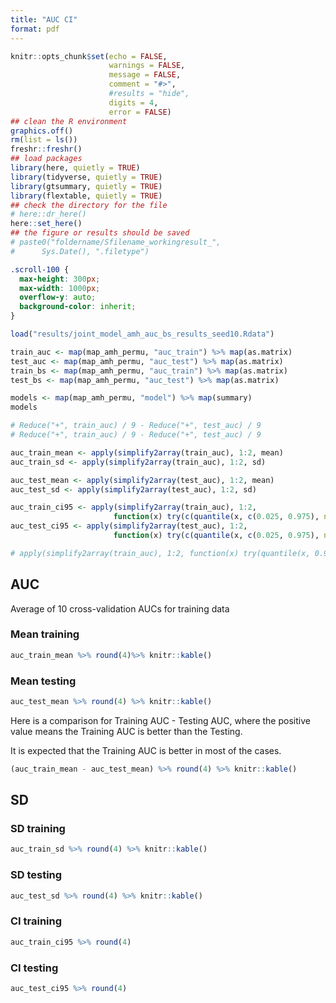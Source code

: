 ```yaml
---
title: "AUC CI"
format: pdf
---
```


```r
knitr::opts_chunk$set(echo = FALSE,
                      warnings = FALSE,
                      message = FALSE,
                      comment = "#>",
                      #results = "hide",
                      digits = 4,
                      error = FALSE)
## clean the R environment
graphics.off()
rm(list = ls())
freshr::freshr()
## load packages
library(here, quietly = TRUE)
library(tidyverse, quietly = TRUE)
library(gtsummary, quietly = TRUE)
library(flextable, quietly = TRUE)
## check the directory for the file
# here::dr_here()
here::set_here()
## the figure or results should be saved 
# paste0("foldername/Sfilename_workingresult_", 
#      Sys.Date(), ".filetype")
```

```css
.scroll-100 {
  max-height: 300px;
  max-width: 1000px;
  overflow-y: auto;
  background-color: inherit;
}
```

```r
load("results/joint_model_amh_auc_bs_results_seed10.Rdata")

train_auc <- map(map_amh_permu, "auc_train") %>% map(as.matrix)
test_auc <- map(map_amh_permu, "auc_test") %>% map(as.matrix)
train_bs <- map(map_amh_permu, "auc_train") %>% map(as.matrix)
test_bs <- map(map_amh_permu, "auc_test") %>% map(as.matrix)

models <- map(map_amh_permu, "model") %>% map(summary) 
models

# Reduce("+", train_auc) / 9 - Reduce("+", test_auc) / 9
# Reduce("+", train_auc) / 9 - Reduce("+", test_auc) / 9

auc_train_mean <- apply(simplify2array(train_auc), 1:2, mean)
auc_train_sd <- apply(simplify2array(train_auc), 1:2, sd)

auc_test_mean <- apply(simplify2array(test_auc), 1:2, mean)
auc_test_sd <- apply(simplify2array(test_auc), 1:2, sd)

auc_train_ci95 <- apply(simplify2array(train_auc), 1:2, 
                       function(x) try(c(quantile(x, c(0.025, 0.975), na.rm = T))))
auc_test_ci95 <- apply(simplify2array(test_auc), 1:2, 
                       function(x) try(c(quantile(x, c(0.025, 0.975), na.rm = T))))

# apply(simplify2array(train_auc), 1:2, function(x) try(quantile(x, 0.975, na.rm = T)))
```

## AUC

Average of 10 cross-validation AUCs for training data

### Mean training

```r
auc_train_mean %>% round(4)%>% knitr::kable()
```

### Mean testing

```r
auc_test_mean %>% round(4) %>% knitr::kable()
```

Here is a comparison for Training AUC - Testing AUC, where the positive value means the Training AUC is better than the Testing.

It is expected that the Training AUC is better in most of the cases.

```r
(auc_train_mean - auc_test_mean) %>% round(4) %>% knitr::kable()
```

## SD

### SD training

```r
auc_train_sd %>% round(4) %>% knitr::kable()
```

### SD testing

```r
auc_test_sd %>% round(4) %>% knitr::kable()
```

### CI training

```r
auc_train_ci95 %>% round(4)
```

### CI testing

```r
auc_test_ci95 %>% round(4) 
```
